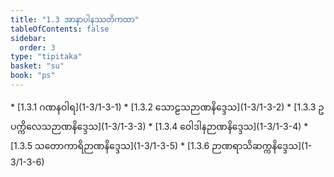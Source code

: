```yaml
---
title: "1.3 အာနာပါနဿတိကထာ"
tableOfContents: false
sidebar:
  order: 3
type: "tipitaka"
basket: "su"
book: "ps"
---
```



<DynamicBreadcrumb />



<TableOfContents book="ps" section="1.3">
* [1.3.1 ဂဏနဝါရ](1-3/1-3-1)
* [1.3.2 သောဠသဉာဏနိဒ္ဒေသ](1-3/1-3-2)
* [1.3.3 ဥပက္ကိလေသဉာဏနိဒ္ဒေသ](1-3/1-3-3)
* [1.3.4 ဝေါဒါနဉာဏနိဒ္ဒေသ](1-3/1-3-4)
* [1.3.5 သတောကာရိဉာဏနိဒ္ဒေသ](1-3/1-3-5)
* [1.3.6 ဉာဏရာသိဆက္ကနိဒ္ဒေသ](1-3/1-3-6)
</TableOfContents>